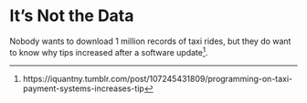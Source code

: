 # It's Not the Data  {#it-about-info}

Nobody wants to download 1 million records of taxi rides, but they do want to know why tips increased after a software update^[https://iquantny.tumblr.com/post/107245431809/programming-on-taxi-payment-systems-increases-tip].


